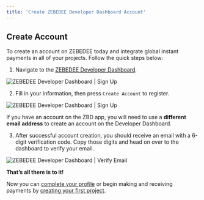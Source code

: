 ```yaml
---
title: 'Create ZEBEDEE Developer Dashboard Account'
---
```


## Create Account[​](#create-account "Direct link to heading")

To create an account on ZEBEDEE today and integrate global instant payments in all of your projects. Follow the quick steps below:

1.  Navigate to the [ZEBEDEE Developer Dashboard](https://dashboard.zebedee.io/signup).

<Frame type="glass" caption="ZEBEDEE Developer Dashboard | Sign Up">
  <img src="https://docs.zebedee.io/img/v2/signup.png" alt="ZEBEDEE Developer Dashboard | Sign Up" />
</Frame>
<br />

2.  Fill in your information, then press `Create Account` to register.

<Frame type="glass" caption="ZEBEDEE Developer Dashboard | Sign Up">
  <img src="https://docs.zebedee.io/img/v2/signup-2.png" alt="ZEBEDEE Developer Dashboard | Sign Up" />
</Frame>
<br />

<Note>If you have an account on the ZBD app, you will need to use a **different email address** to create an account on the Developer Dashboard.</Note>  

3.  After successful account creation, you should receive an email with a 6-digit verification code. Copy those digits and head on over to the dashboard to verify your email.

<Frame type="glass" caption="ZEBEDEE Developer Dashboard | Verify Email">
  <img src="https://docs.zebedee.io/img/v2/signup-verify-email.png" alt="ZEBEDEE Developer Dashboard | Verify Email" />
</Frame>
<br />

**That’s all there is to it!**

Now you can [complete your profile](/docs/dashboard/complete-profile) or begin making and receiving payments by [creating your first project](/docs/dashboard/projects/create).